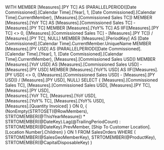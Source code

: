 ﻿WITH 
MEMBER [Measures].[PY TC] AS 
	(PARALLELPERIOD([Date Commissioned].[Calendar Time].[Year], 1, [Date Commissioned].[Calendar Time].CurrentMember), [Measures].[Commissioned Sales TC])
MEMBER [Measures].[YoY TC] AS 
	[Measures].[Commissioned Sales TC] - [Measures].[PY TC]
MEMBER [Measures].[YoY% TC] AS 
	IIF([Measures].[PY TC] <> 0,
	([Measures].[Commissioned Sales TC] - [Measures].[PY TC]) / [Measures].[PY TC], NULL)
MEMBER [Measures].[PeriodKey] AS [Date Commissioned].[Calendar Time].CurrentMember.UniqueName
MEMBER [Measures].[PY USD] AS 
	(PARALLELPERIOD([Date Commissioned].[Calendar Time].[Year], 1, [Date Commissioned].[Calendar Time].CurrentMember), [Measures].[Commissioned Sales USD])
MEMBER [Measures].[YoY USD] AS 
	[Measures].[Commissioned Sales USD] - [Measures].[PY USD]
MEMBER [Measures].[YoY% USD] AS 
	IIF([Measures].[PY USD] <> 0,
	([Measures].[Commissioned Sales USD] - [Measures].[PY USD]) / [Measures].[PY USD], NULL)
SELECT
{
	[Measures].[Commissioned Sales TC],
	[Measures].[Commissioned Sales USD],
	[Measures].[PY TC],
	[Measures].[PY USD],	
	[Measures].[YoY TC],
	[Measures].[YoY USD],	
	[Measures].[YoY% TC],
	[Measures].[YoY% USD],	
	[Measures].[Quantity Invoiced]
} ON 0,
{
	(NonEmpty(STRTOSET(@RowMembers), STRTOMEMBER(@ThisYearMeasure)) *
	STRTOMEMBER(@DateKey).Lag(@TrailingPeriodCount) : STRTOMEMBER(@DateKey).PrevMember,
	[Ship To Customer Location].[Location Number].Children)
} ON 1
FROM 
	SalesOrders
WHERE 
(
	STRTOMEMBER(@SalesGeoMemberKey),
	STRTOMEMBER(@ProductKey),
	STRTOMEMBER(@CapitalDisposableKey)
)